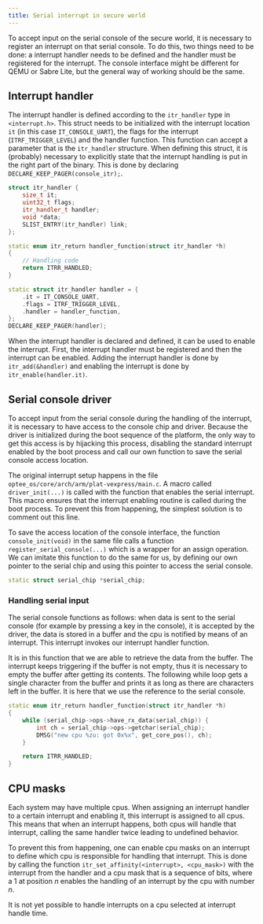 ```yaml
---
title: Serial interrupt in secure world
---
```


To accept input on the serial console of the secure world, it is necessary to register an interrupt on that serial console. To do this, two things need to be done: a interrupt handler needs to be defined and the handler must be registered for the interrupt. The console interface might be different for QEMU or Sabre Lite, but the general way of working should be the same.

## Interrupt handler

The interrupt handler is defined according to the `itr_handler` type in `<interrupt.h>`. This struct needs to be initialized with the interrupt location `it` (in this case `IT_CONSOLE_UART`), the flags for the interrupt (`ITRF_TRIGGER_LEVEL`) and the handler function. This function can accept a parameter that is the `itr_handler` structure. When defining this struct, it is (probably) necessary to explicitly state that the interrupt handling is put in the right part of the binary. This is done by declaring `DECLARE_KEEP_PAGER(console_itr);`.

``` c++
struct itr_handler {
    size_t it;
    uint32_t flags;
    itr_handler_t handler;
    void *data;
    SLIST_ENTRY(itr_handler) link;
};

static enum itr_return handler_function(struct itr_handler *h)
{
    // Handling code
    return ITRR_HANDLED;
}

static struct itr_handler handler = {
    .it = IT_CONSOLE_UART,
    .flags = ITRF_TRIGGER_LEVEL,
    .handler = handler_function,
};
DECLARE_KEEP_PAGER(handler);
```

When the interrupt handler is declared and defined, it can be used to enable the interrupt. First, the interrupt handler must be registered and then the interrupt can be enabled. Adding the interrupt handler is done by `itr_add(&handler)` and enabling the interrupt is done by `itr_enable(handler.it)`.

## Serial console driver

To accept input from the serial console during the handling of the interrupt, it is necessary to have access to the console chip and driver. Because the driver is initialized during the boot sequence of the platform, the only way to get this access is by hijacking this process, disabling the standard interrupt enabled by the boot process and call our own function to save the serial console access location.

The original interrupt setup happens in the file `optee_os/core/arch/arm/plat-vexpress/main.c`. A macro called `driver_init(...)` is called with the function that enables the serial interrupt. This macro ensures that the interrupt enabling routine is called during the boot process. To prevent this from happening, the simplest solution is to comment out this line.

To save the access location of the console interface, the function `console_init(void)` in the same file calls a function `register_serial_console(...)` which is a wrapper for an assign operation. We can imitate this function to do the same for us, by defining our own pointer to the serial chip and using this pointer to access the serial console.

``` c++
static struct serial_chip *serial_chip;
```

### Handling serial input

The serial console functions as follows: when data is sent to the serial console (for example by pressing a key in the console), it is accepted by the driver, the data is stored in a buffer and the cpu is notified by means of an interrupt. This interrupt invokes our interrupt handler function.

It is in this function that we are able to retrieve the data from the buffer. The interrupt keeps triggering if the buffer is not empty, thus it is necessary to empty the buffer after getting its contents. The following while loop gets a single character from the buffer and prints it as long as there are characters left in the buffer. It is here that we use the reference to the serial console.

```c++
static enum itr_return handler_function(struct itr_handler *h)
{
    while (serial_chip->ops->have_rx_data(serial_chip)) {
        int ch = serial_chip->ops->getchar(serial_chip);
        DMSG("new cpu %zu: got 0x%x", get_core_pos(), ch);
    }

    return ITRR_HANDLED;
}
```

## CPU masks

Each system may have multiple cpus. When assigning an interrupt handler to a certain interrupt and enabling it, this interrupt is assigned to all cpus. This means that when an interrupt happens, both cpus will handle that interrupt, calling the same handler twice leading to undefined behavior.

To prevent this from happening, one can enable cpu masks on an interrupt to define which cpu is responsible for handling that interrupt. This is done by calling the function `itr_set_affinity(<interrupt>, <cpu_mask>)` with the interrupt from the handler and a cpu mask that is a sequence of bits, where a 1 at position $n$ enables the handling of an interrupt by the cpu with number $n$.

It is not yet possible to handle interrupts on a cpu selected at interrupt handle time.
